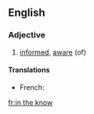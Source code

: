 ==English==

===Adjective===
{{en-adj}}

# [[informed]], [[aware]] (of)

====Translations====
*French: {{t|fr|au courant}}

[[fr:in the know]]